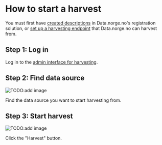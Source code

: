 # How to start a harvest

You must first have [created descriptions](/getting-started/creating-descriptions-registration) in Data.norge.no's registration solution, or [set up a harvesting endpoint](/getting-started/publishing-descriptions) that Data.norge.no can harvest from.

## Step 1: Log in

Log in to the [admin interface for harvesting](https://admin.fellesdatakatalog.digdir.no/data-sources).

## Step 2: Find data source

![TODO:add image]()

Find the data source you want to start harvesting from.

## Step 3: Start harvest

![TODO:add image]()

Click the "Harvest" button.

